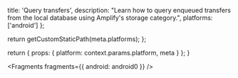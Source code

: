 
  title: 'Query transfers',
  description:
    "Learn how to query enqueued transfers from the local database using Amplify's storage category.",
  platforms: ['android']
};

  return getCustomStaticPath(meta.platforms);
};

  return {
    props: {
      platform: context.params.platform,
      meta
    }
  };
}


<Fragments fragments={{ android: android0 }} />
